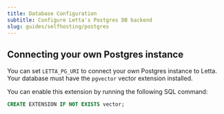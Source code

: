 ```yaml
---
title: Database Configuration
subtitle: Configure Letta's Postgres DB backend
slug: guides/selfhosting/postgres
---
```


## Connecting your own Postgres instance
You can set `LETTA_PG_URI` to connect your own Postgres instance to Letta. Your database must have the `pgvector` vector extension installed.

You can enable this extension by running the following SQL command:
```sql
CREATE EXTENSION IF NOT EXISTS vector;
```
